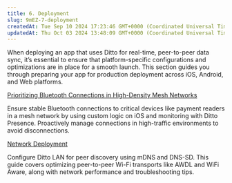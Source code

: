 ```yaml
---
title: 6. Deployment
slug: 9mEZ-7-deployment
createdAt: Tue Sep 10 2024 17:23:46 GMT+0000 (Coordinated Universal Time)
updatedAt: Thu Oct 03 2024 13:48:09 GMT+0000 (Coordinated Universal Time)
---
```


When deploying an app that uses Ditto for real-time, peer-to-peer data sync, it’s essential to ensure that platform-specific configurations and optimizations are in place for a smooth launch. This section guides you through preparing your app for production deployment across iOS, Android, and Web platforms.

[Prioritizing Bluetooth Connections in High-Density Mesh Networks](<../Best Practices/Prioritizing Bluetooth Connections in High-Density Mesh Networks.md>)&#x20;

Ensure stable Bluetooth connections to critical devices like payment readers in a mesh network by using custom logic on iOS and monitoring with Ditto Presence. Proactively manage connections in high-traffic environments to avoid disconnections.

[Network Deployment](<../Best Practices/Network Deployment.md>)&#x20;

Configure Ditto LAN for peer discovery using mDNS and DNS-SD. This guide covers optimizing peer-to-peer Wi-Fi transports like AWDL and WiFi Aware, along with network performance and troubleshooting tips.
